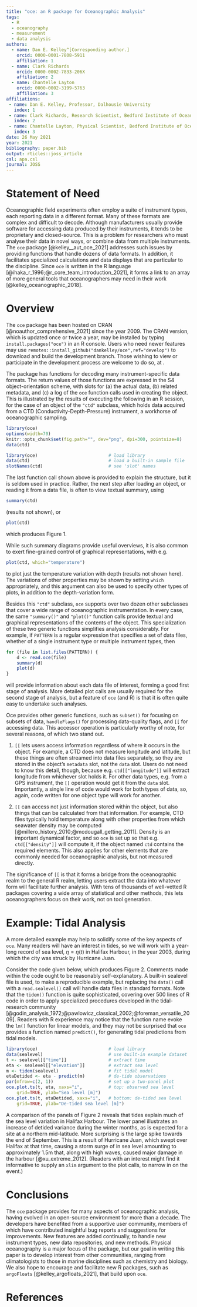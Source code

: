 ```yaml
---
title: "oce: an R package for Oceanographic Analysis"
tags:
  - R
  - oceanography
  - measurement
  - data analysis
authors:
  - name: Dan E. Kelley^[Corresponding author.]
    orcid: 0000-0001-7808-5911
    affiliation: 1
  - name: Clark Richards
    orcid: 0000-0002-7833-206X
    affiliation: 2
  - name: Chantelle Layton
    orcid: 0000-0002-3199-5763
    affiliation: 3
affiliations:
 - name: Dan E. Kelley, Professor, Dalhousie University
   index: 1
 - name: Clark Richards, Research Scientist, Bedford Institute of Oceanography, Department of Fisheries and Oceans, Canada; also Adjunct Professor, Dalhousie University
   index: 2
 - name: Chantelle Layton, Physical Scientist, Bedford Institute of Oceanography, Department of Fisheries and Oceans, Canada
   index: 3
date: 26 May 2021
year: 2021
bibliography: paper.bib
output: rticles::joss_article
csl: apa.csl
journal: JOSS
---
```


# Statement of Need

Oceanographic field experiments often employ a suite of instrument types, each
reporting data in a different format. Many of these formats are complex and
difficult to decode. Although manufacturers usually provide software for
accessing data produced by their instruments, it tends to be proprietary and
closed-source. This is a problem for researchers who must analyse their data in
novel ways, or combine data from multiple instruments. The `oce` package
[@kelley__aut_oce_2021] addresses such issues by providing functions that
handle dozens of data formats. In addition, it facilitates specialized
calculations and data displays that are particular to the discipline.  Since
`oce` is written in the R language
[@ihaka_r_1996;@r_core_team_introduction_2021], it forms a link to an array of
more general tools that oceanographers may need in their work
[@kelley_oceanographic_2018].

# Overview

The `oce` package has been hosted on CRAN [@noauthor_comprehensive_2021] since
the year 2009. The CRAN version, which is updated once or twice a year, may be
installed by typing `install.packages("oce")` in an R console. Users who need
newer features may use `remotes::install_github("dankelley/oce",ref="develop")`
to download and build the development branch. Those wishing to view or
participate in the development process are welcome to do so, at
\url{https://github.com/dankelley/oce}.

The package has functions for decoding many instrument-specific data formats.
The return values of those functions are expressed in the S4 object-orientation
scheme, with slots for (a) the actual data, (b) related metadata, and (c) a log
of the `oce` function calls used in creating the object.  This is illustrated
by the results of executing the following in an R session, for the case of an
object of the `"ctd"` subclass, which holds data acquired from a CTD
(Conductivity-Depth-Pressure) instrument, a workhorse of oceanographic
sampling.

```r
library(oce)
options(width=70)
knitr::opts_chunk$set(fig.path="", dev="png", dpi=300, pointsize=8)
data(ctd)
```
```r
library(oce)                           # load library
data(ctd)                              # load a built-in sample file
slotNames(ctd)                         # see 'slot' names
```

The last function call shown above is provided to explain the structure, but it
is seldom used in practice. Rather, the next step after loading an object, or
reading it from a data file, is often to view textual summary, using

```r
summary(ctd)
```

(results not shown), or

```r
plot(ctd)
```

which produces Figure 1.

While such summary diagrams provide useful overviews, it is also common to
exert fine-grained control of graphical representations, with e.g.
```r
plot(ctd, which="temperature")
```
to plot just the temperature variation with depth (results not shown here). The
variations of other properties may be shown by setting `which` appropriately,
and this argument can also be used to specify other types of plots, in addition
to the depth-variation form.

Besides this `"ctd"` subclass, `oce` supports over two dozen other subclasses
that cover a wide range of oceanographic instrumentation.  In every case, the
same `"summary()"` and `"plot()"` function calls provide textual and graphical
representations of the contents of the object.  This specialization of these
two generic functions simplifies analysis considerably.  For example, if
`PATTERN` is a regular expression that specifies a set of data files, whether
of a single instrument type or multiple instrument types, then
```r
for (file in list.files(PATTERN)) {
    d <- read.oce(file)
    summary(d)
    plot(d)
}
```
will provide information about each data file of interest, forming a good
first stage of analysis.  More detailed plot calls are usually required for the
second stage of analysis, but a feature of `oce` (and R) is that it is often
quite easy to undertake such analyses.

Oce provides other generic functions, such as `subset()` for focusing on
subsets of data, `handleFlags()` for processing data-quality flags, and `[[`
for accessing data.  This accessor operation is particularly worthy of note,
for several reasons, of which two stand out.

1. `[[` lets users access information regardless of where it occurs in the
   object. For example, a CTD does not measure longitude and latitude, but
these things are often streamed into data files separately, so they are stored
in the object's `metadata` slot, not the `data` slot.  Users do not need to
know this detail, though, because e.g. `ctd[["longitude"]]` will extract
longitude from whichever slot holds it.  For other data types, e.g. from a GPS
instrument, the `[[` operation would get it from the `data` slot.  Importantly,
a single line of code would work for both types of data, so, again, code
written for one object type will work for another.

2. `[[` can access not just information stored within the object, but also
   things that can be calculated from that information. For example, CTD files
typically hold temperature along with other properties from which seawater
density may be computed [@millero_history_2010;@mcdougall_getting_2011].
Density is an important dynamical factor, and so `oce` is set up so that e.g.
`ctd[["density"]]` will compute it, if the object named `ctd` contains the
required elements.  This also applies for other elements that are commonly
needed for oceanographic analysis, but not measured directly.

The significance of `[[` is that it forms a bridge from the oceanographic realm
to the general R realm, letting users extract the data into whatever form will
facilitate further analysis.  With tens of thousands of well-vetted R packages
covering a wide array of statistical and other methods, this lets
oceanographers focus on their work, not on tool generation.

# Example: Tidal Analysis

A more detailed example may help to solidify some of the key aspects of `oce`.
Many readers will have an interest in tides, so we will work with a year-long
record of sea level, $\eta=\eta(t)$ in Halifax Harbour, in the year 2003,
during which the city was struck by Hurricane Juan.

Consider the code given below, which produces Figure 2.
Comments made within the code ought to be reasonably self-explanatory. A
built-in sealevel file is used, to make a reproducible example, but replacing
the `data()` call with a `read.sealevel()` call will handle data files in
standard formats.  Note that the `tidem()` function is quite sophisticated,
covering over 500 lines of R code in order to apply specialized procedures
developed in the tidal-research community
[@godin_analysis_1972;@pawlowicz_classical_2002;@foreman_versatile_2009].
Readers with R experience may notice that the function name evoke the `lm()`
function for linear models, and they may not be surprised that `oce` provides a
function named `predict()`, for generating tidal predictions from tidal models.

```r
library(oce)                           # load library
data(sealevel)                         # use built-in example dataset
t <- sealevel[["time"]]                # extract time
eta <- sealevel[["elevation"]]         # extract sea level
m <- tidem(sealevel)                   # fit tidal model
etaDetided <- eta - predict(m)         # de-tide observations
par(mfrow=c(2, 1))                     # set up a two-panel plot
oce.plot.ts(t, eta, xaxs="i",          # top: observed sea level
    grid=TRUE, ylab="Sea level [m]")
oce.plot.ts(t, etaDetided, xaxs="i",   # bottom: de-tided sea level
    grid=TRUE, ylab="De-tided sea level [m]")
```

A comparison of the panels of Figure 2 reveals that tides
explain much of the sea level variation in Halifax Harbour.  The lower panel
illustrates an increase of detided variance during the winter months, as is
expected for a site at a northern mid-latitude.  More surprising is the large
spike towards the end of September.  This is a result of Hurricane Juan, which
swept over Halifax at that time, causing a storm surge of in sea level
amounting to approximately 1.5m that, along with high waves, caused major
damage in the harbour [@xu_extreme_2012].  (Readers with an interest might find
it informative to supply an `xlim` argument to the plot calls, to narrow in on
the event.)

# Conclusions

The `oce` package provides for many aspects of oceanographic analysis, having
evolved in an open-source environment for more than a decade.  The developers
have benefited from a supportive user community, members of which have
contributed insightful bug reports and suggestions for improvements.  New
features are added continually, to handle new instrument types, new data
repositories, and new methods. Physical oceanography is a major focus of the
package, but our goal in writing this paper is to develop interest from other
communities, ranging from climatologists to those in marine disciplines such as
chemistry and biology.  We also hope to encourage and facilitate new R
packages, such as `argoFloats` [@kelley_argofloats_2021], that build upon
`oce`.

# References


